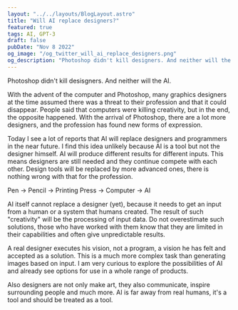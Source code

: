 ```yaml
---
layout: "../../layouts/BlogLayout.astro"
title: "Will AI replace designers?"
featured: true
tags: AI, GPT-3
draft: false
pubDate: "Nov 8 2022"
og_image: "/og_twitter_will_ai_replace_designers.png"
og_description: "Photoshop didn't kill designers. And neither will the AI."
---
```


Photoshop didn't kill desisgners. And neither will the AI.

With the advent of the computer and Photoshop, many graphics designers at the time assumed there was a threat to their profession and that it could disappear. People said that computers were killing creativity, but in the end, the opposite happened. With the arrival of Photoshop, there are a lot more designers, and the profession has found new forms of expression.

Today I see a lot of reports that AI will replace designers and programmers in the near future. I find this idea unlikely because AI is a tool but not the designer himself. AI will produce different results for different inputs. This means designers are still needed and they continue compete with each other. Design tools will be replaced by more advanced ones, there is nothing wrong with that for the profession.

<div class="card">Pen -> Pencil -> Printing Press -> Computer -> AI</div>

AI itself cannot replace a designer (yet), because it needs to get an input from a human or a system that humans created. The result of such "creativity" will be the processing of input data. Do not overestimate such solutions, those who have worked with them know that they are limited in their capabilities and often give unpredictable results.

A real designer executes his vision, not a program, a vision he has felt and accepted as a solution. This is a much more complex task than generating images based on input. I am very curious to explore the possibilities of AI and already see options for use in a whole range of products.

Also designers are not only make art, they also communicate, inspire surrounding people and much more. AI is far away from real humans, it's a tool and should be treated as a tool.
